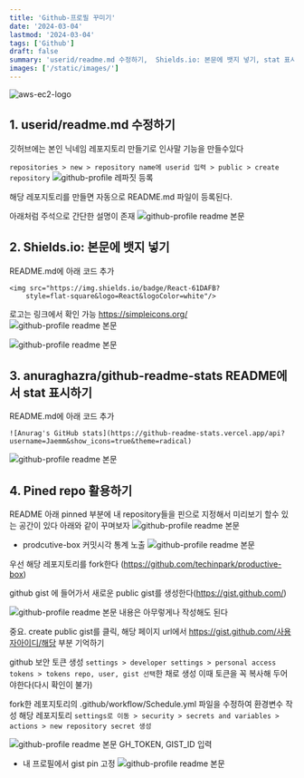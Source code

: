 ```yaml
---
title: 'Github-프로필 꾸미기'
date: '2024-03-04'
lastmod: '2024-03-04'
tags: ['Github']
draft: false
summary: 'userid/readme.md 수정하기,  Shields.io: 본문에 뱃지 넣기, stat 표시하기,  Pined repo 활용하기'
images: ['/static/images/']
---
```


![aws-ec2-logo](/static/images/github/github-logo.png)

<TOCInline toc={props.toc} exclude="Introduction" />

## 1. userid/readme.md 수정하기

깃허브에는 본인 닉네임 레포지토리 만들기로 인사말 기능을 만들수있다

`repositories > new > repository name에 userid 입력 > public > create repository`
![github-profile 레파짓 등록](/static/images/github/github-profile-setting.png)

해당 레포지토리를 만들면 자동으로 README.md 파일이 등록된다.

아래처럼 주석으로 간단한 설명이 존재
![github-profile readme 본문](/static/images/github/github-profile-setting2.png)

## 2. Shields.io: 본문에 뱃지 넣기

README.md에 아래 코드 추가

```
<img src="https://img.shields.io/badge/React-61DAFB?
    style=flat-square&logo=React&logoColor=white"/>
```

로고는 링크에서 확인 가능 https://simpleicons.org/
![github-profile readme 본문](/static/images/github/github-profile-setting3.png)

![github-profile readme 본문](/static/images/github/github-profile-setting4.png)

## 3. anuraghazra/github-readme-stats README에서 stat 표시하기

README.md에 아래 코드 추가

```
![Anurag's GitHub stats](https://github-readme-stats.vercel.app/api?username=Jaemm&show_icons=true&theme=radical)
```

![github-profile readme 본문](/static/images/github/github-profile-setting5.png)

## 4. Pined repo 활용하기

README 아래 pinned 부분에 내 repository들을 핀으로 지정해서 미리보기 할수 있는 공간이 있다 아래와 같이 꾸며보자
![github-profile readme 본문](/static/images/github/github-profile-setting6.png)

- prodcutive-box 커밋시각 통계 노출
  ![github-profile readme 본문](/static/images/github/github-profile-setting7.png)

우선 해당 레포지토리를 fork한다 (https://github.com/techinpark/productive-box)

github gist 에 들어가서 새로운 public gist를 생성한다(https://gist.github.com/)

![github-profile readme 본문](/static/images/github/github-profile-setting8.png)
내용은 아무렇게나 작성해도 된다

중요. create public gist를 클릭, 해당 페이지 url에서 https://gist.github.com/사용자아이디/해당 부분 기억하기

github 보안 토큰 생성
`settings > developer settings > personal access tokens > tokens
repo, user, gist 선택`한 채로 생성
이때 토큰을 꼭 복사해 두어야한다(다시 확인이 불가)

fork한 레포지토리의 .github/workflow/Schedule.yml 파일을 수정하여 환경변수 작성
해당 레포지토리 `settings로 이동 > security > secrets and variables > actions > new repository secret 생성`

![github-profile readme 본문](/static/images/github/github-profile-setting9.png)
GH_TOKEN, GIST_ID 입력

- 내 프로필에서 gist pin 고정
  ![github-profile readme 본문](/static/images/github/github-profile-setting10.png)
